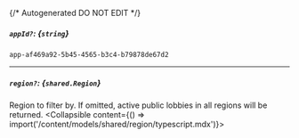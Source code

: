 {/* Autogenerated DO NOT EDIT  */}

##### `appId?`: *{`string`}*
`app-af469a92-5b45-4565-b3c4-b79878de67d2`

---
##### `region?`: *{`shared.Region`}*
Region to filter by. If omitted, active public lobbies in all regions will be returned.
<Collapsible content={() => import('/content/models/shared/region/typescript.mdx')}>
</Collapsible>

